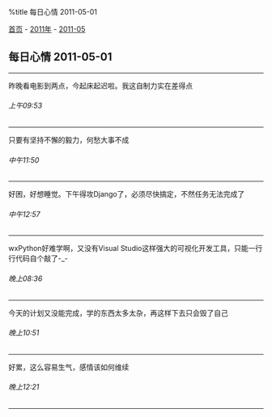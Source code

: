%title 每日心情 2011-05-01

[[../../../index|首页]] - [[../index|2011年]] - [[index|2011-05]]
==每日心情 2011-05-01==
----
昨晚看电影到两点，今起床起迟啦。我这自制力实在差得点
======上午09:53======
----
只要有坚持不懈的毅力，何愁大事不成
======中午11:50======
----
好困，好想睡觉。下午得攻Django了，必须尽快搞定，不然任务无法完成了
======中午12:57======
----
wxPython好难学啊，又没有Visual Studio这样强大的可视化开发工具，只能一行行代码自个敲了-_-
======晚上08:36======
----
今天的计划又没能完成，学的东西太多太杂，再这样下去只会毁了自己
======晚上10:51======
----
好累，这么容易生气，感情该如何维续
======晚上12:21======
----
